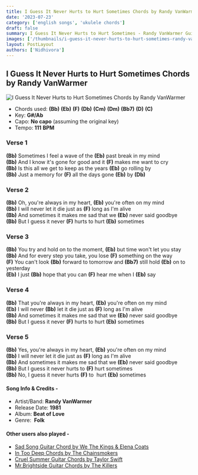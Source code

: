 ```yaml
---
title: I Guess It Never Hurts to Hurt Sometimes Chords by Randy VanWarmer
date: '2023-07-23'
category: ['english songs', 'ukulele chords']
draft: false
summary: I Guess It Never Hurts to Hurt Sometimes - Randy VanWarmer Guitar Chords. The chords used in this song are (Bb) (Eb) (F) (Db) (Cm) (Dm) (Bb7) (D) (C) . The key of this song is G#/Ab.
images: ['/thumbnails/i-guess-it-never-hurts-to-hurt-sometimes-randy-vanwarmer.jpg']
layout: PostLayout
authors: ['Nidhivora']
---
```


## I Guess It Never Hurts to Hurt Sometimes Chords by Randy VanWarmer

![I Guess It Never Hurts to Hurt Sometimes Chords by Randy VanWarmer](/thumbnails/i-guess-it-never-hurts-to-hurt-sometimes-randy-vanwarmer.jpg)

- Chords used: **(Bb)** **(Eb)** **(F)** **(Db)** **(Cm)** **(Dm)** **(Bb7)** **(D)** **(C)**
- Key: **G#/Ab**
- Capo: **No capo** (assuming the original key)
- Tempo: **111** **BPM**

### **Verse 1**

**(Bb)** Sometimes I feel a wave of the **(Eb)** past break in my mind\
**(Bb)** And I know it's gone for good and it **(F)** makes me want to cry\
**(Bb)** Is this all we get to keep as the years **(Eb)** go rolling by\
**(Bb)** Just a memory for **(F)** all the days gone **(Eb)** by **(Db)**

### **Verse 2**

**(Bb)** Oh, you're always in my heart, **(Eb)** you're often on my mind\
**(Bb)** I will never let it die just as **(F)** long as I'm alive\
**(Bb)** And sometimes it makes me sad that we **(Eb)** never said goodbye\
**(Bb)** But I guess it never **(F)** hurts to hurt **(Eb)** sometimes

### **Verse 3**

**(Bb)** You try and hold on to the moment, **(Eb)** but time won't let you stay\
**(Bb)** And for every step you take, you lose **(F)** something on the way\
**(F)** You can't look **(Bb)** forward to tomorrow and **(Bb7)** still hold **(Eb)** on to yesterday\
**(Eb)** I just **(Bb)** hope that you can **(F)** hear me when I **(Eb)** say

### **Verse 4**

**(Bb)** That you're always in my heart, **(Eb)** you're often on my mind\
**(Eb)** I will never **(Bb)** let it die just as **(F)** long as I'm alive\
**(Bb)** And sometimes it makes me sad that we **(Eb)** never said goodbye\
**(Bb)** But I guess it never **(F)** hurts to hurt **(Eb)** sometimes

### **Verse 5**

**(Bb)** Yes, you're always in my heart, **(Eb)** you're often on my mind\
**(Bb)** I will never let it die just as **(F)** long as I'm alive\
**(Bb)** And sometimes it makes me sad that we **(Eb)** never said goodbye\
**(Bb)** But I guess it never hurts to **(F)** hurt sometimes\
**(Bb)** No, I guess it never hurts **(F)** to  hurt **(Eb)** sometimes

#### Song Info & Credits -

- Artist/Band: **Randy VanWarmer**
- Release Date: **1981**
- Album: **Beat of Love**
- Genre:  **Folk**

#### Other users also played -

- [Sad Song Guitar Chord by We The Kings & Elena Coats](https://www.chordsco.com/chords/sad-song-guitar-chord-by-we-the-kings-elena-coats)
- [In Too Deep Chords by The Chainsmokers](https://www.chordsco.com/chords/in-too-deep-chords-by-the-chainsmokers)
- [Cruel Summer Guitar Chords by Taylor Swift](https://www.chordsco.com/chords/cruel-summer-guitar-chords-by-taylor-swift)
- [Mr.Brightside Guitar Chords by The Killers](https://www.chordsco.com/chords/mrbrightside-guitar-chords-by-the-killers)

